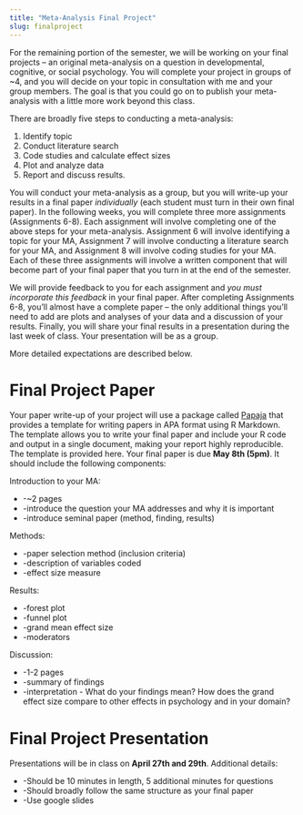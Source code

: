 ```yaml
---
title: "Meta-Analysis Final Project"
slug: finalproject
---
```


For the remaining portion of the semester, we will be working on your final projects -- an original meta-analysis on a question in developmental, cognitive, or social psychology. You will complete your project in groups of ~4, and you will decide on your topic in consultation with me and your group members. The goal is that you could go on to publish your meta-analysis with a little more work beyond this class.

There are broadly five steps to conducting a meta-analysis: 

1. Identify topic
2. Conduct literature search
3. Code studies and calculate effect sizes
4. Plot and analyze data
5. Report and discuss results.

You will conduct your meta-analysis as a group, but you will write-up your results in a final paper *individually* (each student must turn in their own final paper). In the following weeks, you will complete three more assignments (Assignments 6-8). Each assignment will involve completing one of the above steps for your meta-analysis. Assignment 6 will involve identifying a topic for your MA, Assignment 7 will involve conducting a literature search for your MA, and Assignment 8 will involve coding studies for your MA. Each of these three assignments will involve a written component that will become part of your final paper that you turn in at the end of the semester.

We will provide feedback to you for each assignment and *you must incorporate this feedback* in your final paper. After completing Assignments 6-8, you'll almost have a complete paper -- the only additional things you'll need to add are plots and analyses of your data and a discussion of your results.  Finally, you will share your final results in a presentation during the last week of class. Your presentation will be as a group. 

More detailed expectations are described below.


# Final Project Paper

Your paper write-up of your project will use a package called [Papaja](https://github.com/crsh/papaja) that provides a template for writing papers in APA format using R Markdown. The template allows you to write your final paper and include your R code and output in a single document, making your report highly reproducible. The template is provided here. Your final paper is due **May 8th (5pm)**. It should include the following components:


Introduction to your MA:

* -~2 pages 
- -introduce the question your MA addresses and why it is important
* -introduce seminal paper (method, finding, results)

Methods:

* -paper selection method (inclusion criteria)
* -description of variables coded
* -effect size measure

Results:

* -forest plot
* -funnel plot
* -grand mean effect size
* -moderators 
  
Discussion:

* -1-2 pages
* -summary of findings
* -interpretation - What do your findings mean? How does the grand effect size compare to other effects in psychology and in your domain?


# Final Project Presentation

Presentations will be in class on **April 27th and 29th**. Additional details:

* -Should be 10 minutes in length, 5 additional minutes for questions
* -Should broadly follow the same structure as your final paper
* -Use google slides





